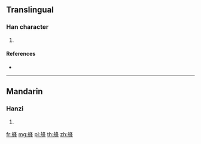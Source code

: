 {{character info/new}}
==Translingual==

===Han character===
{{Han char|rn=137|rad=舟|as=07|sn=13|four=27454|canj=HYHEJ}}

# {{defn|Han|sort=舟07}}

====References====
* {{Han ref|kx=1011.010|dkj=30433|dj=1469.130|hdz=53062.050|uh=8242|ud=33346|bh=DFA7|bd=57255}}

----

==Mandarin==

===Hanzi===
{{cmn-hanzi|pin=[[féng]] ([[feng2]])|wg=feng<sup>2</sup>}}

# {{defn|lang=cmn|sort=舟07}}

[[fr:艂]]
[[mg:艂]]
[[pl:艂]]
[[th:艂]]
[[zh:艂]]
